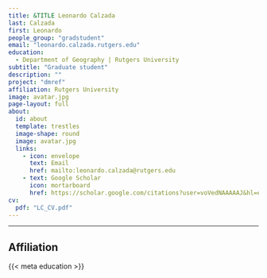 ```yaml
---
title: &TITLE Leonardo Calzada
last: Calzada
first: Leonardo
people_group: "gradstudent"
email: "leonardo.calzada.rutgers.edu"
education:
  - Department of Geography | Rutgers University
subtitle: "Graduate student"
description: ""
project: "dmref"
affiliation: Rutgers University
image: avatar.jpg
page-layout: full
about: 
  id: about
  template: trestles
  image-shape: round
  image: avatar.jpg
  links:
    - icon: envelope
      text: Email
      href: mailto:leonardo.calzada@rutgers.edu
    - text: Google Scholar
      icon: mortarboard 
      href: https://scholar.google.com/citations?user=voVedNAAAAAJ&hl=en
cv:
  pdf: "LC_CV.pdf"
---
```


<hr>


:::{#about}



## Affiliation

{{< meta education >}}

<br>

:::


